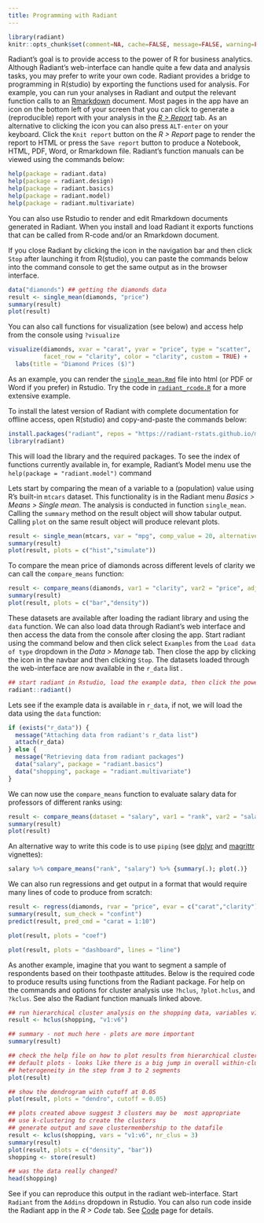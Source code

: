 ```yaml
---
title: Programming with Radiant
---
```


```r
library(radiant)
knitr::opts_chunk$set(comment=NA, cache=FALSE, message=FALSE, warning=FALSE)
```

Radiant's goal is to provide access to the power of R for business analytics. Although Radiant's web-interface can handle quite a few data and analysis tasks, you may prefer to write your own code. Radiant provides a bridge to programming in R(studio) by exporting the functions used for analysis. For example, you can run your analyses in Radiant and output the relevant function calls to an [Rmarkdown](http://rmarkdown.rstudio.com/) document. Most pages in the app have an <i title='Report results' class='fa fa-edit'></i> icon on the bottom left of your screen that you can click to generate a (reproducible) report with your analysis in the <a href="https://radiant-rstats.github.io/docs/data/report.html" target="_blank">_R > Report_</a> tab. As an alternative to clicking the <i title='Report results' class='fa fa-edit'></i> icon you can also press `ALT-enter` on your keyboard. Click the `Knit report` button on the _R > Report_ page to render the report to HTML or press the `Save report` button to produce a Notebook, HTML, PDF, Word, or Rmarkdown file. Radiant's function manuals can be viewed using the commands below:

```r
help(package = radiant.data)
help(package = radiant.design)
help(package = radiant.basics)
help(package = radiant.model)
help(package = radiant.multivariate)
```

You can also use Rstudio to render and edit Rmarkdown documents generated in Radiant. When you install and load Radiant it exports functions that can be called from R-code and/or an Rmarkdown document.

If you close Radiant by clicking the <i title='Power off' class='fa fa-power-off'></i> icon in the navigation bar and then click `Stop` after launching it from R(studio), you can paste the commands below into the command console to get the same output as in the browser interface.

```r
data("diamonds") ## getting the diamonds data
result <- single_mean(diamonds, "price")
summary(result)
plot(result)
```

You can also call functions for visualization (see below) and access help from the console using `?visualize`

```r
visualize(diamonds, xvar = "carat", yvar = "price", type = "scatter",
          facet_row = "clarity", color = "clarity", custom = TRUE) +
  labs(title = "Diamond Prices ($)")
```

As an example, you can render the [`single_mean.Rmd`](https://radiant-rstats.github.io/docs/examples/single_mean.Rmd) file into html (or PDF or Word if you prefer) in Rstudio. Try the code in [`radiant_rcode.R`](https://radiant-rstats.github.io/docs/examples/radiant_rcode.R) for a more extensive example.

To install the latest version of Radiant with complete documentation for offline access, open R(studio) and copy-and-paste the commands below:

```r
install.packages("radiant", repos = "https://radiant-rstats.github.io/minicran/")
library(radiant)
```

This will load the library and the required packages. To see the index of functions currently available in, for example, Radiant's Model menu use the `help(package = "radiant.model")` command

Lets start by comparing the mean of a variable to a (population) value using R's built-in `mtcars` dataset. This functionality is in the Radiant menu _Basics > Means > Single mean_. The analysis is conducted in function `single_mean`. Calling the `summary` method on the result object will show tabular output. Calling `plot` on the same result object will produce relevant plots.

```r
result <- single_mean(mtcars, var = "mpg", comp_value = 20, alternative = "greater")
summary(result)
plot(result, plots = c("hist","simulate"))
```

To compare the mean price of diamonds across different levels of clarity we can call the `compare_means` function:

```r
result <- compare_means(diamonds, var1 = "clarity", var2 = "price", adjust = "bonf")
summary(result)
plot(result, plots = c("bar","density"))
```

These datasets are available after loading the radiant library and using the `data` function. We can also load data through Radiant's web interface and then access the data from the console after closing the app. Start radiant using the command below and then click select `Examples` from the `Load data of type` dropdown in the _Data > Manage_ tab. Then close the app by clicking the <i title='Power off' class='fa fa-power-off'></i> icon in the navbar and then clicking `Stop`. The datasets loaded through the web-interface are now available in the `r_data` list .

```r
## start radiant in Rstudio, load the example data, then click the power icon and Stop
radiant::radiant()
```

Lets see if the example data is available in `r_data`, if not, we will load the data using the `data` function:

```r
if (exists("r_data")) {
  message("Attaching data from radiant's r_data list")
  attach(r_data)
} else {
  message("Retrieving data from radiant packages")
  data("salary", package = "radiant.basics")
  data("shopping", package = "radiant.multivariate")
}
```

We can now use the `compare_means` function to evaluate salary data for professors of different ranks using:

```r
result <- compare_means(dataset = "salary", var1 = "rank", var2 = "salary")
summary(result)
plot(result)
```

An alternative way to write this code is to use `piping` (see [dplyr](https://cran.r-project.org/web/packages/dplyr/vignettes/introduction.html) and [magrittr](https://cran.r-project.org/web/packages/magrittr/vignettes/magrittr.html) vignettes):

```r
salary %>% compare_means("rank", "salary") %>% {summary(.); plot(.)}
```

We can also run regressions and get output in a format that would require many lines of code to produce from scratch:

```r
result <- regress(diamonds, rvar = "price", evar = c("carat","clarity"))
summary(result, sum_check = "confint")
predict(result, pred_cmd = "carat = 1:10")
```
```r
plot(result, plots = "coef")
```
```r
plot(result, plots = "dashboard", lines = "line")
```

As another example, imagine that you want to segment a sample of respondents based on their toothpaste attitudes. Below is the required code to produce results using functions from the Radiant package. For help on the commands and options for cluster analysis use `?hclus`, `?plot.hclus`, and `?kclus`. See also the Radiant function manuals linked above.

```r
## run hierarchical cluster analysis on the shopping data, variables v1 through v6
result <- hclus(shopping, "v1:v6")

## summary - not much here - plots are more important
summary(result)

## check the help file on how to plot results from hierarchical cluster analysis
## default plots - looks like there is a big jump in overall within-cluster
## heterogeneity in the step from 3 to 2 segments
plot(result)
```

```r
## show the dendrogram with cutoff at 0.05
plot(result, plots = "dendro", cutoff = 0.05)
```

```r
## plots created above suggest 3 clusters may be  most appropriate
## use k-clustering to create the clusters
## generate output and save clustermembership to the datafile
result <- kclus(shopping, vars = "v1:v6", nr_clus = 3)
summary(result)
plot(result, plots = c("density", "bar"))
shopping <- store(result)

## was the data really changed?
head(shopping)
```

See if you can reproduce this output in the radiant web-interface. Start `Radiant` from the `Addins` dropdown in Rstudio. You can also run code inside the Radiant app in the _R > Code_ tab. See <a href="https://radiant-rstats.github.io/docs/data/code.html" target="_blank">Code</a> page for details.
